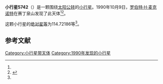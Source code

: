 {{Infobox planet
| bgcolour = #FFFFC0
| name = 5742
| symbol = 
| image = 
| caption = 
| discovery = yes
| discovery_ref = 
| discoverer = [[罗伯特·H·麦克诺特|罗伯特·H·麦克诺特]]
| discovery_site = [[赛丁泉山|赛丁泉山]] 
| discovered = 1990年10月9日
| designations = yes
| mp_name = 
| named_after = 
| alt_names = 1990 TN4/ 1982 JF / 1985 WR
| mp_category = [[主带小行星|主带小行星]]
| orbit_ref = <ref name="a">[http://ssd.jpl.nasa.gov/sbdb.cgi?sstr=5742 5742] {{Wayback|url=http://ssd.jpl.nasa.gov/sbdb.cgi?sstr=5742 |date=20110610010247 }}，小行星數據庫瀏覽器（JPL Small-Body Database Browser）－[[美国国家航空航天局|美国国家航空航天局]]喷气推进实验室</ref>
| epoch = 2456400.5 (2013年4月18日更新)
| aphelion = {{convert|3.3516191|AU|km|3|abbr=on|lk=out}}
| perihelion = {{convert|2.8692989|AU|km|3|abbr=on}}
| semimajor = {{convert|3.1104590|AU|km|3|abbr=on}}
| eccentricity = 0.077532
| period = 2003.711319 [[日|日]]<br />5.49[[儒略年|儒略年]]
| avg_speed = 
| inclination = 14.41303
| asc_node = 77.95777
| mean_anomaly = 
| arg_peri = 114.72186
| satellites = 
| physical_characteristics = yes
| dimensions = 
| mass = 
| density = 
| surface_grav = 
| escape_velocity = 
| sidereal_day = 
| axial_tilt = 
| pole_ecliptic_lat = 
| pole_ecliptic_lon = 
| albedo = 
| temperatures= 
| temp_name1 = 
| mean_temp_1 = 
| max_temp_1 = 
| temp_name2 = 
| max_temp_2 = 
| spectral_type = 
| abs_magnitude = 114.72186
}}

'''小行星5742'''（{{lang-en|5742}}）是一颗围绕[[太阳|太阳]][[公转|公转]]的[[小行星|小行星]]。1990年10月9日，[[罗伯特·H·麦克诺特|罗伯特·H·麦克诺特]]在赛丁泉山发现了此天体<ref name="a" /><ref>{{cite news|title=小行星列表|url=http://cfa-www.harvard.edu/iau/lists/NumberedMPs.txt|accessdate=2013-07-08|newspaper=哈佛大学|archive-date=2008-05-17|archive-url=https://web.archive.org/web/20080517010638/http://cfa-www.harvard.edu/iau/lists/NumberedMPs.txt|dead-url=no}}</ref>。

这颗小行星的[[绝对星等|绝对星等]]为114.72186等<ref name="a" />。

==参考文献==
{{reflist}}
{{Minor Planet Number|[[小行星5741|小行星5741]]|[[小行星5743|小行星5743]]}}

{{小天体}}

[[Category:小行星带天体|Category:小行星带天体]]
[[Category:1990年发现的小行星|Category:1990年发现的小行星]]

{{asteroid-stub}}